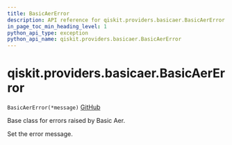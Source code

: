 ```yaml
---
title: BasicAerError
description: API reference for qiskit.providers.basicaer.BasicAerError
in_page_toc_min_heading_level: 1
python_api_type: exception
python_api_name: qiskit.providers.basicaer.BasicAerError
---
```


# qiskit.providers.basicaer.BasicAerError

<span id="qiskit.providers.basicaer.BasicAerError" />

`BasicAerError(*message)` [GitHub](https://github.com/qiskit/qiskit/tree/stable/0.23/qiskit/providers/basicaer/exceptions.py "view source code")

Base class for errors raised by Basic Aer.

Set the error message.

